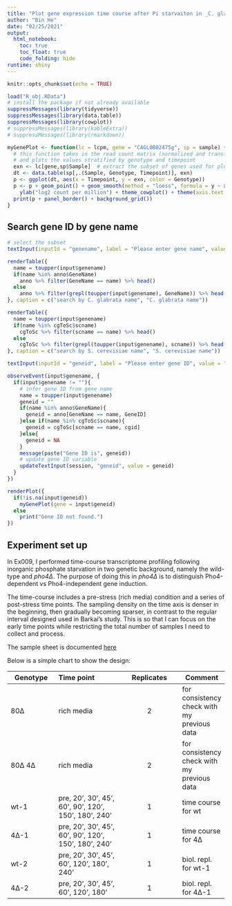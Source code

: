 ```yaml
---
title: "Plot gene expression time course after Pi starvaiton in _C. glabrata_"
author: "Bin He"
date: "02/25/2021"
output: 
  html_notebook:
    toc: true
    toc_float: true
    code_folding: hide
runtime: shiny
---
```


```r
knitr::opts_chunk$set(echo = TRUE)
```

```r
load("R_obj.RData")
# install the package if not already available
suppressMessages(library(tidyverse))
suppressMessages(library(data.table))
suppressMessages(library(cowplot))
# suppressMessages(library(kableExtra))
# suppressMessages(library(rmarkdown))
```

```r
myGenePlot <- function(lc = lcpm, gene = "CAGL0B02475g", sp = sample) {
  # this function takes in the read count matrix (normalized and transformed) and a gene ID
  # and plots the values stratified by genotype and timepoint
  exn <- lc[gene,sp$Sample]  # extract the subset of genes used for plotting
  dt <- data.table(sp[,.(Sample, Genotype, Timepoint)], exn)
  p <- ggplot(dt, aes(x = Timepoint, y = exn, color = Genotype))
  p <- p + geom_point() + geom_smooth(method = "loess", formula = y ~ x, aes(x = as.numeric(Timepoint), y = exn, color = Genotype)) + 
    ylab("log2 count per million") + theme_cowplot() + theme(axis.text.x = element_text(angle = 45, size = rel(0.75), hjust = 1))
  print(p + panel_border() + background_grid())
}
```

## Search gene ID by gene name
```r
# select the subset
textInput(inputId = "genename", label = "Please enter gene name", value = "pho84")

renderTable({
  name = toupper(input$genename)
  if(name %in% anno$GeneName)
    anno %>% filter(GeneName == name) %>% head()
  else
    anno %>% filter(grepl(toupper(input$genename), GeneName)) %>% head()
}, caption = c("search by C. glabrata name", "C. glabrata name")) 

renderTable({
  name = toupper(input$genename)
  if(name %in% cgToSc$scname)
    cgToSc %>% filter(scname == name) %>% head()
  else
    cgToSc %>% filter(grepl(toupper(input$genename), scname)) %>% head()
}, caption = c("search by S. cerevisiae name", "S. cerevisiae name"))
```

```r
textInput(inputId = "geneid", label = "Please enter gene ID", value = "CAGL0B02475g")

observeEvent(input$genename, {
  if(input$genename != ""){
    # infer gene ID from gene name
    name = toupper(input$genename)
    geneid = ""
    if(name %in% anno$GeneName){
      geneid = anno[GeneName == name, GeneID]
    }else if(name %in% cgToSc$scname){
      geneid = cgToSc[scname == name, cgid]
    }else{
      geneid = NA
    }
    message(paste("Gene ID is", geneid))
    # update gene ID variable
    updateTextInput(session, "geneid", value = geneid)
  }
})

renderPlot({
  if(!is.na(input$geneid))
    myGenePlot(gene = input$geneid)
  else
    print("Gene ID not found.")
})
```

## Experiment set up

In Ex009, I performed time-course transcriptome profiling following inorganic phosphate starvation in two genetic background, namely the wild-type and _pho4∆_. The purpose of doing this in _pho4∆_ is to distinguish Pho4-dependent vs Pho4-independent gene induction.

The time-course includes a pre-stress (rich media) condition and a series of post-stress time points. The sampling density on the time axis is denser in the beginning, then gradually becoming sparser, in contrast to the regular interval designed used in Barkai's study. This is so that I can focus on the early time points while restricting the total number of samples I need to collect and process.

The sample sheet is documented [here](../data/sample_sheet/Ex009_experiment_set_up_20171019.csv)

Below is a simple chart to show the design:

| Genotype | Time point  | Replicates | Comment |
| -------- | :---------- | :--------: | ------- |
| 80∆      | rich media  | 2          | for consistency check with my previous data |
| 80∆ 4∆   | rich media  | 2          | for consistency check with my previous data |
| wt-1     | pre, 20', 30', 45', 60', 90', 120', 150', 180', 240' | 1 | time course for wt  |
| 4∆-1     | pre, 20', 30', 45', 60', 90', 120', 150', 180', 240' | 1 | time course for 4∆  | 
| wt-2     | pre, 20', 30', 45', 60',      120',       180', 240' | 1 | biol. repl. for wt-1|
| 4∆-2     | pre, 20', 30', 45', 60',      120',       180'       | 1 | biol. repl. for 4∆-1| 
